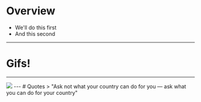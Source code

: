 

# Overview
- We'll do this first
- And this second
---

# Gifs!
---
<Image src='https://media3.giphy.com/media/K6VhXtbgCXqQU/giphy.gif' />
---
# Quotes
> "Ask not what your country can do for you — ask what you can do for your country"


